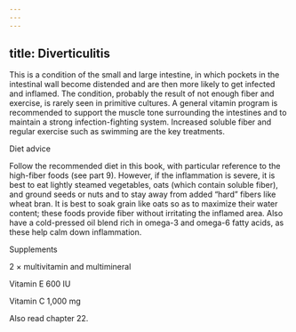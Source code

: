 ```yaml
---
---
---
```

title: Diverticulitis
---




This is a condition of the small and large intestine, in which pockets in the intestinal wall become distended and are then more likely to get infected and inflamed. The condition, probably the result of not enough fiber and exercise, is rarely seen in primitive cultures. A general vitamin program is recommended to support the muscle tone surrounding the intestines and to maintain a strong infection-fighting system. Increased soluble fiber and regular exercise such as swimming are the key treatments.





Diet advice


Follow the recommended diet in this book, with particular reference to the high-fiber foods (see part 9). However, if the inflammation is severe, it is best to eat lightly steamed vegetables, oats (which contain soluble fiber), and ground seeds or nuts and to stay away from added “hard” fibers like wheat bran. It is best to soak grain like oats so as to maximize their water content; these foods provide fiber without irritating the inflamed area. Also have a cold-pressed oil blend rich in omega-3 and omega-6 fatty acids, as these help calm down inflammation.





Supplements


2 × multivitamin and multimineral

Vitamin E 600 IU

Vitamin C 1,000 mg



Also read chapter 22.